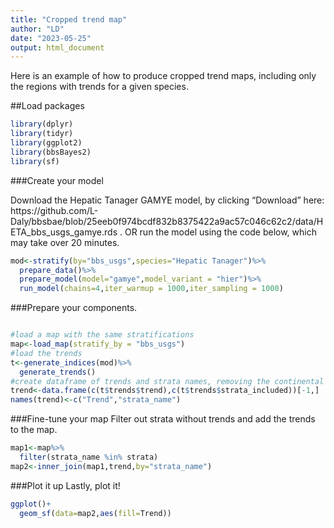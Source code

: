 ```yaml
---
title: "Cropped trend map"
author: "LD"
date: "2023-05-25"
output: html_document
---
```


Here is an example of how to produce cropped trend maps, including only the regions with trends for a given species.

##Load packages
```r
library(dplyr)
library(tidyr)
library(ggplot2)
library(bbsBayes2)
library(sf)
```

###Create your model

Download the Hepatic Tanager GAMYE model, by clicking "Download" here: https://github.com/L-Daly/bbsbae/blob/25eeb0f974bcdf832b8375422a9ac57c046c62c2/data/HETA_bbs_usgs_gamye.rds . OR run the model using the code below, which may take over 20 minutes.
```r
mod<-stratify(by="bbs_usgs",species="Hepatic Tanager")%>%
  prepare_data()%>%
  prepare_model(model="gamye",model_variant = "hier")%>%
  run_model(chains=4,iter_warmup = 1000,iter_sampling = 1000)
```

###Prepare your components.
```r

```
```r
#load a map with the same stratifications
map<-load_map(stratify_by = "bbs_usgs")
#load the trends 
t<-generate_indices(mod)%>%
  generate_trends()
#create dataframe of trends and strata names, removing the continental trend
trend<-data.frame(c(t$trends$trend),c(t$trends$strata_included))[-1,]
names(trend)<-c("Trend","strata_name")
```

###Fine-tune your map
Filter out strata without trends and add the trends to the map.
```r
map1<-map%>%
  filter(strata_name %in% strata)
map2<-inner_join(map1,trend,by="strata_name")
```

###Plot it up
Lastly, plot it!
```r
ggplot()+
  geom_sf(data=map2,aes(fill=Trend))
```
